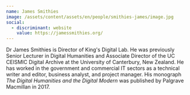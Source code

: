 ```yaml
---
name: James Smithies
image: /assets/content/assets/en/people/smithies-james/image.jpg
social:
  - discriminant: website
    value: https://jamessmithies.org/
---
```

Dr James Smithies is Director of King's Digital Lab. He was previously Senior Lecturer in Digital Humanities and Associate Director of the UC CEISMIC Digital Archive at the University of Canterbury, New Zealand. He has worked in the government and commercial IT sectors as a technical writer and editor, business analyst, and project manager. His monograph _The Digital Humanities and the Digital Modern_ was published by Palgrave Macmillan in 2017.